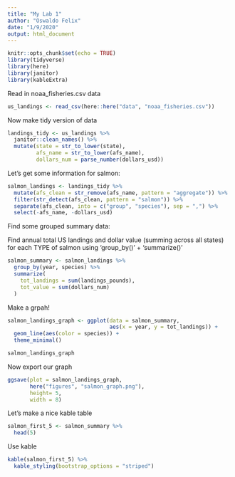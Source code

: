 ```yaml
---
title: "My Lab 1" 
author: "Oswaldo Felix"
date: "1/9/2020"
output: html_document
---
```


```r
knitr::opts_chunk$set(echo = TRUE)
library(tidyverse)
library(here)
library(janitor)
library(kableExtra)
```

Read in noaa_fisheries.csv data

```r
us_landings <- read_csv(here::here("data", "noaa_fisheries.csv"))
```

Now make tidy version of data
```r
landings_tidy <- us_landings %>%
  janitor::clean_names() %>% 
  mutate(state = str_to_lower(state),
         afs_name = str_to_lower(afs_name),
         dollars_num = parse_number(dollars_usd))
```

Let's get some information for salmon:

```r
salmon_landings <- landings_tidy %>% 
  mutate(afs_clean = str_remove(afs_name, pattern = "aggregate")) %>% 
  filter(str_detect(afs_clean, pattern = "salmon")) %>% 
  separate(afs_clean, into = c("group", "species"), sep = ",") %>% 
  select(-afs_name, -dollars_usd)
```

Find some grouped summary data:

Find annual total US landings and dollar value (summing across all states) for each TYPE of salmon using 'group_by()' + 'summarize()'

```r
salmon_summary <- salmon_landings %>% 
  group_by(year, species) %>% 
  summarize(
    tot_landings = sum(landings_pounds),
    tot_value = sum(dollars_num)
  )
```

Make a grpah!

```r
salmon_landings_graph <- ggplot(data = salmon_summary, 
                                aes(x = year, y = tot_landings)) +
  geom_line(aes(color = species)) +
  theme_minimal()

salmon_landings_graph
```

Now export our graph

```r
ggsave(plot = salmon_landings_graph, 
       here("figures", "salmon_graph.png"),
       height= 5,
       width = 8)
```

Let's make a nice kable table

```r
salmon_first_5 <- salmon_summary %>% 
  head(5)
```

Use kable

```r
kable(salmon_first_5) %>% 
  kable_styling(bootstrap_options = "striped")
```

